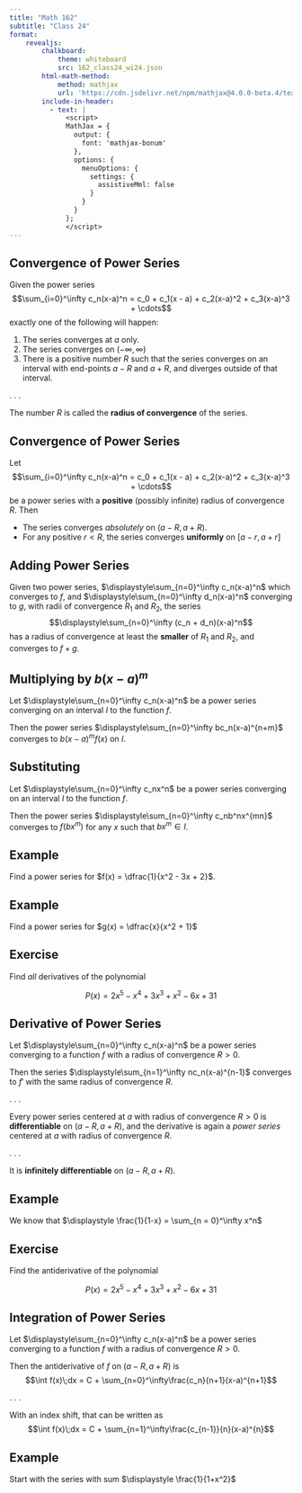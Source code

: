 ```yaml
---
title: "Math 162"
subtitle: "Class 24"
format: 
    revealjs:
        chalkboard:
            theme: whiteboard
            src: 162_class24_wi24.json
        html-math-method: 
            method: mathjax
            url: 'https://cdn.jsdelivr.net/npm/mathjax@4.0.0-beta.4/tex-mml-chtml-nofont.js'
        include-in-header:
          - text: |
              <script>
              MathJax = {
                output: {
                  font: 'mathjax-bonum'
                },
                options: {
                  menuOptions: {
                    settings: {
                      assistiveMml: false
                    }
                  }
                }
              };
              </script>
---
```


## Convergence of Power Series {.smaller}

Given the power series
$$\sum_{i=0}^\infty c_n(x-a)^n = c_0 + c_1(x - a) + c_2(x-a)^2 + c_3(x-a)^3 + \cdots$$
exactly one of the following will happen:

1.   The series converges at $a$ only.
2.   The series converges on $(-\infty, \infty)$
3.   There is a positive number $R$ such that the series converges on an
     interval with end-points $a - R$ and $a + R$, and diverges outside of that
     interval.

. . .

The number $R$ is called the __radius of convergence__ of the series.

## Convergence of Power Series {.smaller}

Let
$$\sum_{i=0}^\infty c_n(x-a)^n = c_0 + c_1(x - a) + c_2(x-a)^2 + c_3(x-a)^3 + \cdots$$
be a power series with a __positive__ (possibly infinite) radius of convergence
$R$. Then

*   The series converges _absolutely_ on $(a - R, a+R)$.
*   For any positive $r < R$, the series converges __uniformly__ on $[a - r, a + r]$

## Adding Power Series {.smaller}

Given two power series, $\displaystyle\sum_{n=0}^\infty c_n(x-a)^n$ which
converges to $f$, and $\displaystyle\sum_{n=0}^\infty d_n(x-a)^n$ converging to
$g$, with radii of convergence $R_1$ and $R_2$, the series
$$\displaystyle\sum_{n=0}^\infty (c_n + d_n)(x-a)^n$$
has a radius of convergence at least the __smaller__ of $R_1$ and $R_2$, and
converges to $f + g$.

## Multiplying by $b(x-a)^m$ {.smaller}

Let $\displaystyle\sum_{n=0}^\infty c_n(x-a)^n$ be a power series converging on
an interval $I$ to the function $f$.

Then the power series $\displaystyle\sum_{n=0}^\infty bc_n(x-a)^{n+m}$
converges to $b(x-a)^mf(x)$ on $I$.

## Substituting {.smaller}

Let $\displaystyle\sum_{n=0}^\infty c_nx^n$ be a power series converging on
an interval $I$ to the function $f$.

Then the power series $\displaystyle\sum_{n=0}^\infty c_nb^nx^{mn}$
converges to $f(bx^m)$ for any $x$ such that $bx^m \in I$.

## Example {.smaller}

Find a power series for $f(x) = \dfrac{1}{x^2 - 3x + 2}$.

## Example {.smaller}

Find a power series for $g(x) = \dfrac{x}{x^2 + 1}$

## Exercise {.smaller}

Find _all_ derivatives of the polynomial

$$P(x) = 2x^5 - x^4 + 3x^3 + x^2 - 6x + 31$$

## Derivative of Power Series {.smaller}

Let $\displaystyle\sum_{n=0}^\infty c_n(x-a)^n$ be a power series converging to
a function $f$ with a radius of convergence $R>0$.

Then the series $\displaystyle\sum_{n=1}^\infty nc_n(x-a)^{n-1}$ converges to
$f'$ with the same radius of convergence $R$.

. . .

Every power series centered at $a$ with radius of convergence $R>0$ is
__differentiable__ on $(a - R, a+R)$, and the derivative is again a _power
series_ centered at $a$ with radius of convergence $R$.

. . .

It is __infinitely differentiable__ on $(a - R, a + R)$.

## Example {.smaller}

We know that $\displaystyle \frac{1}{1-x} = \sum_{n = 0}^\infty x^n$

## Exercise {.smaller}

Find the antiderivative of the polynomial
 
$$P(x) = 2x^5 - x^4 + 3x^3 + x^2 - 6x + 31$$

## Integration of Power Series {.smaller}

Let $\displaystyle\sum_{n=0}^\infty c_n(x-a)^n$ be a power series converging to
a function $f$ with a radius of convergence $R>0$.

Then the antiderivative of $f$  on $(a-R,a+R)$ is
$$\int f(x)\;dx = C + \sum_{n=0}^\infty\frac{c_n}{n+1}(x-a)^{n+1}$$

. . .

With an index shift, that can be written as
$$\int f(x)\;dx = C + \sum_{n=1}^\infty\frac{c_{n-1}}{n}(x-a)^{n}$$

## Example {.smaller}

Start with the series with sum $\displaystyle \frac{1}{1+x^2}$

